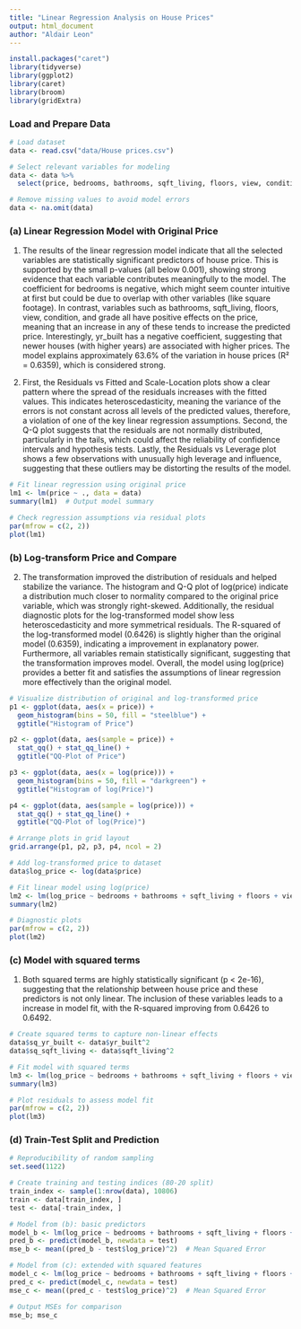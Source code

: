 ```yaml
---
title: "Linear Regression Analysis on House Prices"
output: html_document
author: "Aldair Leon"
---
```


```r
install.packages("caret")
library(tidyverse)
library(ggplot2)
library(caret)
library(broom)
library(gridExtra)
```

### Load and Prepare Data

```r
# Load dataset
data <- read.csv("data/House prices.csv")

# Select relevant variables for modeling
data <- data %>% 
  select(price, bedrooms, bathrooms, sqft_living, floors, view, condition, grade, yr_built)

# Remove missing values to avoid model errors
data <- na.omit(data)
```

### (a) Linear Regression Model with Original Price

1.  The results of the linear regression model indicate that all the selected variables are statistically significant predictors of house price. This is supported by the small p-values (all below 0.001), showing strong evidence that each variable contributes meaningfully to the model. The coefficient for bedrooms is negative, which might seem counter intuitive at first but could be due to overlap with other variables (like square footage). In contrast, variables such as bathrooms, sqft_living, floors, view, condition, and grade all have positive effects on the price, meaning that an increase in any of these tends to increase the predicted price. Interestingly, yr_built has a negative coefficient, suggesting that newer houses (with higher years) are associated with higher prices. The model explains approximately 63.6% of the variation in house prices (R² = 0.6359), which is considered strong.

2.  First, the Residuals vs Fitted and Scale-Location plots show a clear pattern where the spread of the residuals increases with the fitted values. This indicates heteroscedasticity, meaning the variance of the errors is not constant across all levels of the predicted values, therefore, a violation of one of the key linear regression assumptions. Second, the Q-Q plot suggests that the residuals are not normally distributed, particularly in the tails, which could affect the reliability of confidence intervals and hypothesis tests. Lastly, the Residuals vs Leverage plot shows a few observations with unusually high leverage and influence, suggesting that these outliers may be distorting the results of the model.

```r
# Fit linear regression using original price
lm1 <- lm(price ~ ., data = data)
summary(lm1)  # Output model summary

# Check regression assumptions via residual plots
par(mfrow = c(2, 2))
plot(lm1)
```

### (b) Log-transform Price and Compare

2)  The transformation improved the distribution of residuals and helped stabilize the variance. The histogram and Q-Q plot of log(price) indicate a distribution much closer to normality compared to the original price variable, which was strongly right-skewed. Additionally, the residual diagnostic plots for the log-transformed model show less heteroscedasticity and more symmetrical residuals. The R-squared of the log-transformed model (0.6426) is slightly higher than the original model (0.6359), indicating a improvement in explanatory power. Furthermore, all variables remain statistically significant, suggesting that the transformation improves model. Overall, the model using log(price) provides a better fit and satisfies the assumptions of linear regression more effectively than the original model.

```r
# Visualize distribution of original and log-transformed price
p1 <- ggplot(data, aes(x = price)) + 
  geom_histogram(bins = 50, fill = "steelblue") + 
  ggtitle("Histogram of Price")

p2 <- ggplot(data, aes(sample = price)) + 
  stat_qq() + stat_qq_line() + 
  ggtitle("QQ-Plot of Price")

p3 <- ggplot(data, aes(x = log(price))) + 
  geom_histogram(bins = 50, fill = "darkgreen") + 
  ggtitle("Histogram of log(Price)")

p4 <- ggplot(data, aes(sample = log(price))) + 
  stat_qq() + stat_qq_line() + 
  ggtitle("QQ-Plot of log(Price)")

# Arrange plots in grid layout
grid.arrange(p1, p2, p3, p4, ncol = 2)

# Add log-transformed price to dataset
data$log_price <- log(data$price)

# Fit linear model using log(price)
lm2 <- lm(log_price ~ bedrooms + bathrooms + sqft_living + floors + view + condition + grade + yr_built, data = data)
summary(lm2)

# Diagnostic plots
par(mfrow = c(2, 2))
plot(lm2)
```

### (c) Model with squared terms

1.  Both squared terms are highly statistically significant (p \< 2e-16), suggesting that the relationship between house price and these predictors is not only linear. The inclusion of these variables leads to a increase in model fit, with the R-squared improving from 0.6426 to 0.6492.

```r
# Create squared terms to capture non-linear effects
data$sq_yr_built <- data$yr_built^2
data$sq_sqft_living <- data$sqft_living^2

# Fit model with squared terms
lm3 <- lm(log_price ~ bedrooms + bathrooms + sqft_living + floors + view + condition + grade + yr_built + sq_yr_built + sq_sqft_living, data = data)
summary(lm3)

# Plot residuals to assess model fit
par(mfrow = c(2, 2))
plot(lm3)
```

### (d) Train-Test Split and Prediction

```r
# Reproducibility of random sampling
set.seed(1122)

# Create training and testing indices (80-20 split)
train_index <- sample(1:nrow(data), 10806)
train <- data[train_index, ]
test <- data[-train_index, ]

# Model from (b): basic predictors
model_b <- lm(log_price ~ bedrooms + bathrooms + sqft_living + floors + view + condition + grade + yr_built, data = train)
pred_b <- predict(model_b, newdata = test)
mse_b <- mean((pred_b - test$log_price)^2)  # Mean Squared Error

# Model from (c): extended with squared features
model_c <- lm(log_price ~ bedrooms + bathrooms + sqft_living + floors + view + condition + grade + yr_built + sq_yr_built + sq_sqft_living, data = train)
pred_c <- predict(model_c, newdata = test)
mse_c <- mean((pred_c - test$log_price)^2)  # Mean Squared Error

# Output MSEs for comparison
mse_b; mse_c
```
